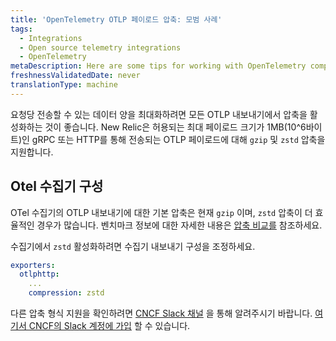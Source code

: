 ```yaml
---
title: 'OpenTelemetry OTLP 페이로드 압축: 모범 사례'
tags:
  - Integrations
  - Open source telemetry integrations
  - OpenTelemetry
metaDescription: Here are some tips for working with OpenTelemetry compression and New Relic.
freshnessValidatedDate: never
translationType: machine
---
```


요청당 전송할 수 있는 데이터 양을 최대화하려면 모든 OTLP 내보내기에서 압축을 활성화하는 것이 좋습니다. New Relic은 허용되는 최대 페이로드 크기가 1MB(10^6바이트)인 gRPC 또는 HTTP를 통해 전송되는 OTLP 페이로드에 대해 `gzip` 및 `zstd` 압축을 지원합니다.

## Otel 수집기 구성

OTel 수집기의 OTLP 내보내기에 대한 기본 압축은 현재 `gzip` 이며, `zstd` 압축이 더 효율적인 경우가 많습니다. 벤치마크 정보에 대한 자세한 내용은 [압축 비교를](https://github.com/open-telemetry/opentelemetry-collector/blob/main/config/configgrpc/README.md#compression-comparison) 참조하세요.

수집기에서 `zstd` 활성화하려면 수집기 내보내기 구성을 조정하세요.

```yml
exporters:
  otlphttp:
    ...
    compression: zstd
```

다른 압축 형식 지원을 확인하려면 [CNCF Slack 채널](https://cloud-native.slack.com/archives/C024DRQ63UP) 을 통해 알려주시기 바랍니다. [여기서 CNCF의 Slack 계정에 가입](https://slack.cncf.io/) 할 수 있습니다.